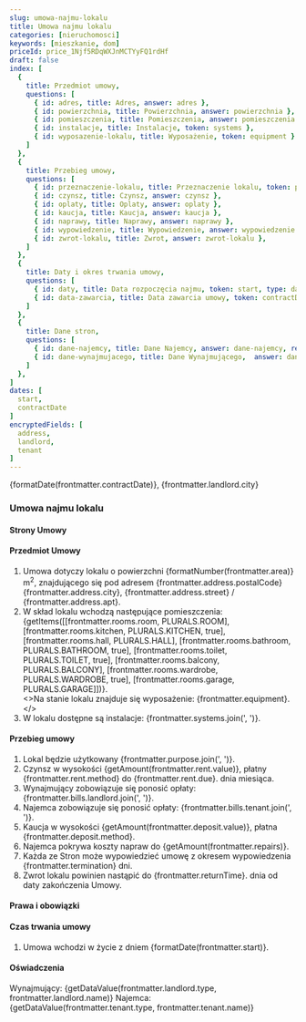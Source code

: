 ```yaml
---
slug: umowa-najmu-lokalu
title: Umowa najmu lokalu
categories: [nieruchomosci]
keywords: [mieszkanie, dom]
priceId: price_1Njf5RDqWXJnMCTYyFQ1rdHf
draft: false
index: [
  {
    title: Przedmiot umowy, 
    questions: [
      { id: adres, title: Adres, answer: adres }, 
      { id: powierzchnia, title: Powierzchnia, answer: powierzchnia }, 
      { id: pomieszczenia, title: Pomieszczenia, answer: pomieszczenia }, 
      { id: instalacje, title: Instalacje, token: systems }, 
      { id: wyposazenie-lokalu, title: Wyposażenie, token: equipment }
    ]
  },
  {
    title: Przebieg umowy, 
    questions: [
      { id: przeznaczenie-lokalu, title: Przeznaczenie lokalu, token: purpose },
      { id: czynsz, title: Czynsz, answer: czynsz }, 
      { id: oplaty, title: Oplaty, answer: oplaty }, 
      { id: kaucja, title: Kaucja, answer: kaucja },
      { id: naprawy, title: Naprawy, answer: naprawy }, 
      { id: wypowiedzenie, title: Wypowiedzenie, answer: wypowiedzenie }, 
      { id: zwrot-lokalu, title: Zwrot, answer: zwrot-lokalu },      
    ]
  },  
  {
    title: Daty i okres trwania umowy,
    questions: [
      { id: daty, title: Data rozpoczęcia najmu, token: start, type: date },
      { id: data-zawarcia, title: Data zawarcia umowy, token: contractDate, type: date },
    ]
  },
  {
    title: Dane stron,
    questions: [
      { id: dane-najemcy, title: Dane Najemcy, answer: dane-najemcy, required: true },
      { id: dane-wynajmujacego, title: Dane Wynajmującego,  answer: dane-wynajmujacego, required: true },      
    ]
  },
]
dates: [
  start,
  contractDate
]
encryptedFields: [
  address,
  landlord,
  tenant
]
---
```


{formatDate(frontmatter.contractDate)}, {frontmatter.landlord.city}

### Umowa najmu lokalu

#### Strony Umowy
<MdxDataDisplay
  label="Najemca"
  type={frontmatter.landlord.type}
  name={frontmatter.landlord.name}
  pin={frontmatter.landlord.pin}
  street={frontmatter.landlord.street}
  apt={frontmatter.landlord.apt}
  postalCode={frontmatter.landlord.postalCode}
  city={frontmatter.landlord.city}  
/>
<MdxDataDisplay
  label="Wynajmujący"
  type={frontmatter.tenant.type}
  name={frontmatter.tenant.name}
  pin={frontmatter.tenant.pin}
  street={frontmatter.tenant.street}
  apt={frontmatter.tenant.apt}
  postalCode={frontmatter.tenant.postalCode}
  city={frontmatter.tenant.city}  
/>

#### Przedmiot Umowy

  1. Umowa dotyczy lokalu o powierzchni {formatNumber(frontmatter.area)} m<sup>2</sup>, znajdującego się pod adresem {frontmatter.address.postalCode} {frontmatter.address.city}, {frontmatter.address.street} / {frontmatter.address.apt}.
  1. W skład lokalu wchodzą następujące pomieszczenia: {getItems([[frontmatter.rooms.room, PLURALS.ROOM], [frontmatter.rooms.kitchen, PLURALS.KITCHEN, true], [frontmatter.rooms.hall, PLURALS.HALL], [frontmatter.rooms.bathroom, PLURALS.BATHROOM, true], [frontmatter.rooms.toilet, PLURALS.TOILET, true], [frontmatter.rooms.balcony, PLURALS.BALCONY], [frontmatter.rooms.wardrobe, PLURALS.WARDROBE, true], [frontmatter.rooms.garage, PLURALS.GARAGE]])}.  
      <MdxConditionalBullet value={frontmatter.equipment}>
        <>Na stanie lokalu znajduje się wyposażenie: {frontmatter.equipment}.</>
      </MdxConditionalBullet>
  1. W lokalu dostępne są instalacje: {frontmatter.systems.join(', ')}.

#### Przebieg umowy
   
  1. Lokal będzie użytkowany {frontmatter.purpose.join(', ')}.
  1. Czynsz w wysokości {getAmount(frontmatter.rent.value)}, płatny {frontmatter.rent.method} do {frontmatter.rent.due}. dnia miesiąca.      
  1. Wynajmujący zobowiązuje się ponosić opłaty: {frontmatter.bills.landlord.join(', ')}.
  1. Najemca zobowiązuje się ponosić opłaty: {frontmatter.bills.tenant.join(', ')}.
  1. Kaucja w wysokości {getAmount(frontmatter.deposit.value)}, płatna {frontmatter.deposit.method}.
  1. Najemca pokrywa koszty napraw do {getAmount(frontmatter.repairs)}.      
  1. Każda ze Stron może wypowiedzieć umowę z okresem wypowiedzenia {frontmatter.termination} dni.
  1. Zwrot lokalu powinien nastąpić do {frontmatter.returnTime}. dnia od daty zakończenia Umowy.

#### Prawa i obowiązki

#### Czas trwania umowy

  1. Umowa wchodzi w życie z dniem {formatDate(frontmatter.start)}.

#### Oświadczenia

<MdxSignature>
  Wynajmujący: {getDataValue(frontmatter.landlord.type, frontmatter.landlord.name)}
</MdxSignature>
<MdxSignature>
  Najemca: {getDataValue(frontmatter.tenant.type, frontmatter.tenant.name)}
</MdxSignature>